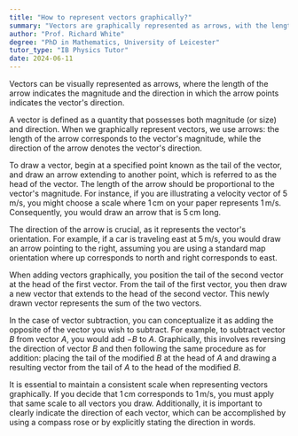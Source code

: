 ```yaml
---
title: "How to represent vectors graphically?"
summary: "Vectors are graphically represented as arrows, with the length signifying magnitude and the direction indicating the vector's orientation."
author: "Prof. Richard White"
degree: "PhD in Mathematics, University of Leicester"
tutor_type: "IB Physics Tutor"
date: 2024-06-11
---
```


Vectors can be visually represented as arrows, where the length of the arrow indicates the magnitude and the direction in which the arrow points indicates the vector's direction.

A vector is defined as a quantity that possesses both magnitude (or size) and direction. When we graphically represent vectors, we use arrows: the length of the arrow corresponds to the vector's magnitude, while the direction of the arrow denotes the vector's direction.

To draw a vector, begin at a specified point known as the tail of the vector, and draw an arrow extending to another point, which is referred to as the head of the vector. The length of the arrow should be proportional to the vector's magnitude. For instance, if you are illustrating a velocity vector of $5 \, \text{m/s}$, you might choose a scale where $1 \, \text{cm}$ on your paper represents $1 \, \text{m/s}$. Consequently, you would draw an arrow that is $5 \, \text{cm}$ long.

The direction of the arrow is crucial, as it represents the vector's orientation. For example, if a car is traveling east at $5 \, \text{m/s}$, you would draw an arrow pointing to the right, assuming you are using a standard map orientation where up corresponds to north and right corresponds to east.

When adding vectors graphically, you position the tail of the second vector at the head of the first vector. From the tail of the first vector, you then draw a new vector that extends to the head of the second vector. This newly drawn vector represents the sum of the two vectors.

In the case of vector subtraction, you can conceptualize it as adding the opposite of the vector you wish to subtract. For example, to subtract vector $B$ from vector $A$, you would add $-B$ to $A$. Graphically, this involves reversing the direction of vector $B$ and then following the same procedure as for addition: placing the tail of the modified $B$ at the head of $A$ and drawing a resulting vector from the tail of $A$ to the head of the modified $B$.

It is essential to maintain a consistent scale when representing vectors graphically. If you decide that $1 \, \text{cm}$ corresponds to $1 \, \text{m/s}$, you must apply that same scale to all vectors you draw. Additionally, it is important to clearly indicate the direction of each vector, which can be accomplished by using a compass rose or by explicitly stating the direction in words.
    